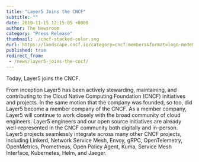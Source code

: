 ```yaml
---
title: "Layer5 Joins the CNCF"
subtitle: ""
date: 2019-11-15 12:15:05 +0000
author: The Newsroom
category: "Press Release"
thumbnail: ./cncf-stacked-color.svg
eurl: https://landscape.cncf.io/category=cncf-members&format=logo-mode&grouping=category&selected=layer5-member&embed=yes
published: true
redirect_from:
 - /news/layer5-joins-the-cncf/
---
```



<NewsWrapper>
Today, Layer5 joins the CNCF.

From inception Layer5 has been actively stewarding, maintaining, and contributing to the Cloud Native Computing Foundation (CNCF) initiatives and projects. In the same motion that the company was founded, so too, did Layer5 become a member company of the CNCF. As a member company, Layer5 will continue to work closely with the broad community of cloud engineers. Layer5 engineers and our open source initiatives are already well-represented in the CNCF community both digitally and in-person. <br/>
Layer5 projects seamlessly integrate across many other CNCF projects, including Linkerd, Network Service Mesh, Envoy, gRPC, OpenTelemetry, OpenMetrics, Prometheus, Open Policy Agent, Kuma, Service Mesh Interface, Kubernetes, Helm, and Jaeger.<br/>
</NewsWrapper>
